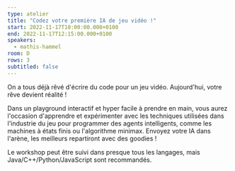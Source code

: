 ```yaml
---
type: atelier
title: "Codez votre première IA de jeu vidéo !"
start: 2022-11-17T10:00:00.000+0100
end: 2022-11-17T12:15:00.000+0100
speakers:
  - mathis-hammel
room: D
rows: 3
subtitled: false
---
```


On a tous déjà rêvé d'écrire du code pour un jeu vidéo. Aujourd'hui, votre rêve
devient réalité !

Dans un playground interactif et hyper facile à prendre en main, vous aurez
l'occasion d'apprendre et expérimenter avec les techniques utilisées dans
l'industrie du jeu pour programmer des agents intelligents, comme les machines à
états finis ou l'algorithme minimax. Envoyez votre IA dans l'arène, les
meilleurs repartiront avec des goodies !

Le workshop peut être suivi dans presque tous les langages, mais
Java/C++/Python/JavaScript sont recommandés.
